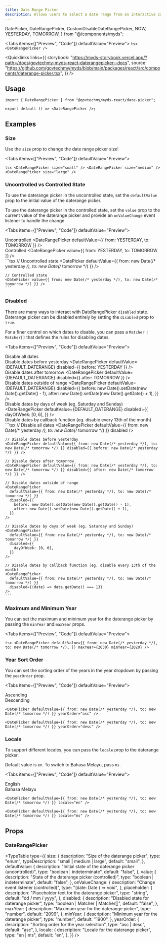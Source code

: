 ```yaml
---
title: Date Range Picker
description: Allows users to select a date range from an interactive calendar.
---
```


  DatePicker,
  DateRangePicker,
  CustomDisableDateRangePicker,
  NOW,
  YESTERDAY,
  TOMORROW,
} from "@/components/myds";


<Tabs items={["Preview", "Code"]} defaultValue="Preview">
  <Tab value="Preview" className="not-prose flex justify-center">
    <DateRangePicker />
  </Tab>
  <Tab value="Code">
    ```tsx
    <DateRangePicker />
    ```
  </Tab>
</Tabs>

<Quicklinks
  links={{
    storybook:
      "https://myds-storybook.vercel.app/?path=/docs/govtechmy-myds-react-daterangepicker--docs",
    source:
      "https://github.com/govtechmy/myds/blob/main/packages/react/src/components/daterange-picker.tsx",
  }}
/>

## Usage

```tsx copy
import { DateRangePicker } from "@govtechmy/myds-react/date-picker";
```

```tsx copy
export default () => <DateRangePicker />;
```

## Examples

### Size

Use the `size` prop to change the date range picker size!

<Tabs items={["Preview", "Code"]} defaultValue="Preview">
  <Tab value="Preview">
    <div className="not-prose flex flex-col items-center gap-3">
      <DateRangePicker size="small" />
      <DateRangePicker size="medium" />
      <DateRangePicker size="large" />
    </div>
  </Tab>
  <Tab value="Code">
    ```tsx
    <DateRangePicker size="small" />
    <DateRangePicker size="medium" />
    <DateRangePicker size="large" />
    ```
  </Tab>
</Tabs>

### Uncontrolled vs Controlled State

To use the daterange picker in the uncontrolled state, set the `defaultValue` prop to the initial value of the daterange picker.

To use the daterange picker in the controlled state, set the `value` prop to the current value of the daterange picker and provide an `onValueChange` event listener to handle the change.

<Tabs items={["Preview", "Code"]} defaultValue="Preview">
  <Tab value="Preview">
    <div className="not-prose flex flex-col gap-3 items-center">
        <div>
            Uncontrolled
            <DateRangePicker defaultValue={{ from: YESTERDAY, to: TOMORROW }} />
        </div>
        <div>
            Controlled
            <DateRangePicker value={{ from: YESTERDAY, to: TOMORROW }} />
        </div>
    </div>
  </Tab>
  <Tab value="Code">
    ```tsx
    // Uncontrolled state
    <DatePicker defaultValue={{ from: new Date(/* yesterday */), to: new Date(/* tomorrow */) }} />

    // Controlled state
    <DatePicker value={{ from: new Date(/* yesterday */), to: new Date(/* tomorrow */) }} />
    ```

  </Tab>
</Tabs>

### Disabled

There are many ways to interact with DateRangePicker `disabled` state. Daterange picker can be disabled entirely by setting the `disabled` prop to `true`.

For a finer control on which dates to disable, you can pass a `Matcher | Matcher[]` that defines the rules for disabling dates.

<Tabs items={["Preview", "Code"]} defaultValue="Preview">
  <Tab value="Preview">
    <div className="not-prose space-y-2">
      <div className="flex items-center gap-3">
        Disable all dates
        <DateRangePicker defaultValue={DEFAULT_DATERANGE} disabled />
      </div>
      <div className="flex items-center gap-3">
        Disable dates before yesterday
        <DateRangePicker defaultValue={DEFAULT_DATERANGE} disabled={{ before: YESTERDAY }} />
      </div>
      <div className="flex items-center gap-3">
        Disable dates after tomorrow
        <DateRangePicker defaultValue={DEFAULT_DATERANGE} disabled={{ after: TOMORROW }} />
      </div>
      <div className="flex items-center gap-3">
        Disable dates outside of range
        <DateRangePicker
          defaultValue={DEFAULT_DATERANGE}
          disabled={{
            before: new Date().setDate(new Date().getDate() - 1),
            after: new Date().setDate(new Date().getDate() + 1),
          }}
        />
      </div>
      <div className="flex items-center flex-wrap gap-3">
        Disable dates by days of week (eg. Saturday and Sunday)
        <DateRangePicker
          defaultValue={DEFAULT_DATERANGE}
          disabled={{
            dayOfWeek: [0, 6],
          }}
        />
      </div>
      <div className="flex items-center gap-3">
        Disable dates by callback function (eg. disable every 13th of the month)
        <CustomDisableDateRangePicker />
      </div>
    </div>
  </Tab>
  <Tab value="Code">
    ```tsx
    // Disable all dates
    <DateRangePicker defaultValue={{ from: new Date(/* yesterday */), to: new Date(/* tomorrow */) }} disabled />
    
    // Disable dates before yesterday
    <DateRangePicker defaultValue={{ from: new Date(/* yesterday */), to: new Date(/* tomorrow */) }} disabled={{ before: new Date(/* yesterday */) }} />

    // Disable dates after tomorrow
    <DateRangePicker defaultValue={{ from: new Date(/* yesterday */), to: new Date(/* tomorrow */) }} disabled={{ after: new Date(/* tomorrow */) }} />

    // Disable dates outside of range
    <DateRangePicker
      defaultValue={{ from: new Date(/* yesterday */), to: new Date(/* tomorrow */) }}
      disabled={{
        before: new Date().setDate(new Date().getDate() - 1),
        after: new Date().setDate(new Date().getDate() + 1),
      }}
    />

    // Disable dates by days of week (eg. Saturday and Sunday)
    <DateRangePicker
      defaultValue={{ from: new Date(/* yesterday */), to: new Date(/* tomorrow */) }}
      disabled={{
        dayOfWeek: [0, 6],
      }}
    />

    // Disable dates by callback function (eg. disable every 13th of the month)
    <DateRangePicker
      defaultValue={{ from: new Date(/* yesterday */), to: new Date(/* tomorrow */) }}
      disabled={(date) => date.getDate() === 13}
    />
    ```

  </Tab>
</Tabs>

### Maximum and Minimum Year

You can set the maximum and minimum year for the daterange picker by passing the `minYear` and `maxYear` props.

<Tabs items={["Preview", "Code"]} defaultValue="Preview">
  <Tab value="Preview">
    <div className="not-prose flex justify-center">
      <DateRangePicker
        defaultValue={DEFAULT_DATERANGE}
        maxYear={2030}
        minYear={2020}
      />
    </div>
  </Tab>
  <Tab value="Code">
    ```tsx
    <DateRangePicker
      defaultValue={{
        from: new Date(/* yesterday */),
        to: new Date(/* tomorrow */),
      }}
      maxYear={2030}
      minYear={2020}
    />
    ```
  </Tab>
</Tabs>

### Year Sort Order

You can set the sorting order of the years in the year dropdown by passing the `yearOrder` prop.

<Tabs items={["Preview", "Code"]} defaultValue="Preview">
  <Tab value="Preview">
    <div className="not-prose flex justify-center gap-3">
      <div>
        Ascending
        <DateRangePicker defaultValue={DEFAULT_DATERANGE} yearOrder="asc" />
      </div>
      <div>
        Descending
        <DateRangePicker defaultValue={DEFAULT_DATERANGE} yearOrder="desc" />
      </div>
    </div>
  </Tab>
  <Tab value="Code">
```tsx
<DatePicker defaultValue={{ from: new Date(/* yesterday */), to: new Date(/* tomorrow */) }} yearOrder="asc" />

<DatePicker defaultValue={{ from: new Date(/* yesterday */), to: new Date(/* tomorrow */) }} yearOrder="desc" />
```
  </Tab>
</Tabs>

### Locale

To support different locales, you can pass the `locale` prop to the daterange picker.

Default value is `en`. To switch to Bahasa Melayu, pass `ms`.

<Tabs items={["Preview", "Code"]} defaultValue="Preview">
  <Tab value="Preview">
    <div className="not-prose flex justify-center gap-3">
      <div>
        English
        <DateRangePicker defaultValue={DEFAULT_DATERANGE} locale="en" />
      </div>
      <div>
        Bahasa Melayu
        <DateRangePicker defaultValue={DEFAULT_DATERANGE} locale="ms" />
      </div>
    </div>
  </Tab>
  <Tab value="Code">
```tsx
<DatePicker defaultValue={{ from: new Date(/* yesterday */), to: new Date(/* tomorrow */) }} locale="en" />

<DatePicker defaultValue={{ from: new Date(/* yesterday */), to: new Date(/* tomorrow */) }} locale="ms" />
```
  </Tab>
</Tabs>

## Props

### DateRangePicker

<TypeTable
  type={{
    size: {
      description: "Size of the daterange picker",
      type: "enum",
      typeDescription: "small | medium | large",
      default: "small",
    },
    defaultValue: {
      description: "Initial state of the daterange picker (uncontrolled)",
      type: "boolean | indeterminate",
      default: "false",
    },
    value: {
      description: "State of the daterange picker (controlled)",
      type: "boolean | indeterminate",
      default: "false",
    },
    onValueChange: {
      description: "Change event listener (controlled)",
      type: "(date: Date ) => void",
    },
    placeholder: {
      description: "Placeholder text for the daterange picker",
      type: "string",
      default: "dd / mm / yyyy",
    },
    disabled: {
      description: "Disabled state for daterange picker",
      type: "boolean | Matcher | Matcher[]",
      default: "false",
    },
    maxYear: {
      description: "Maximum year for the daterange picker",
      type: "number",
      default: "2099",
    },
    minYear: {
      description: "Minimum year for the daterange picker",
      type: "number",
      default: "1900",
    },
    yearOrder: {
      description: "Sorting order for the year selection",
      type: "asc | desc",
      default: "asc",
    },
    locale: {
      description: "Locale for the daterange picker",
      type: "en | ms",
      default: "en",
    },
  }}
/>
